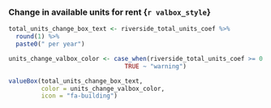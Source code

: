 ### Change in available units for rent {`r valbox_style`}

```r
total_units_change_box_text <- riverside_total_units_coef %>%
  round(1) %>%
  paste0(" per year")

units_change_valbox_color <- case_when(riverside_total_units_coef >= 0 ~ "success",
                                TRUE ~ "warning")

valueBox(total_units_change_box_text,
         color = units_change_valbox_color,
         icon = "fa-building")
```
